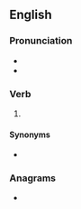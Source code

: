 ==English==

===Pronunciation===
* {{IPA|/ˈstɹɪvən/|lang=en}}
* {{rhymes|ɪvən|lang=en}}

===Verb===
{{head|en|verb form}}

# {{past participle of|strive|lang=en|nocat=1}}

====Synonyms====
* {{l|en|strived}}

===Anagrams===
* {{anagrams|en|a=einrstv|inverts}}